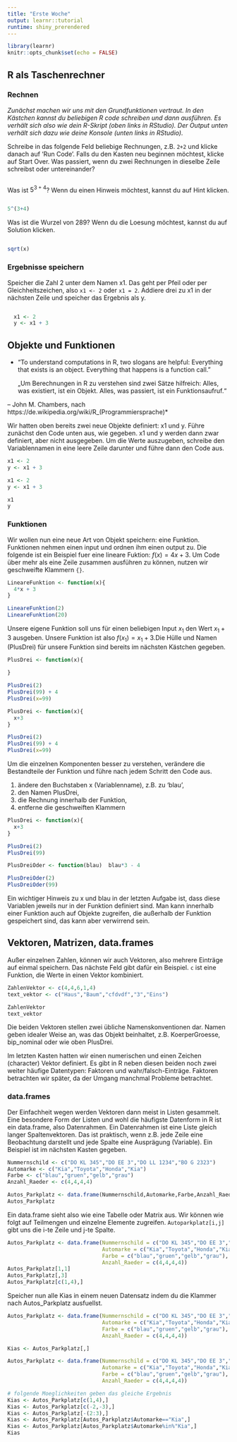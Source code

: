 ```yaml
---
title: "Erste Woche"
output: learnr::tutorial
runtime: shiny_prerendered
---
```


```r
library(learnr)
knitr::opts_chunk$set(echo = FALSE)
```


##  R als Taschenrechner

### Rechnen

*Zunächst machen wir uns mit den Grundfunktionen vertraut. In den Kästchen kannst du beliebigen R code schreiben und dann ausführen. Es verhält sich also wie dein R-Skript (oben links in RStudio). Der Output unten verhält sich dazu wie deine Konsole (unten links in RStudio).*

Schreibe in das folgende Feld beliebige Rechnungen, z.B. `2+2` und klicke danach auf 'Run Code'. Falls du den Kasten neu beginnen möchtest, klicke auf Start Over. Was passiert, wenn du zwei Rechnungen in dieselbe Zeile schreibst oder untereinander?

```r

```

Was ist $5^{3+4}$? Wenn du einen Hinweis möchtest, kannst du auf Hint klicken. 

```r

```

```r
5^(3+4)
```


Was ist die Wurzel von 289? Wenn du die Loesung möchtest, kannst du auf Solution klicken. 

```r

```

```r
sqrt(x)
```



### Ergebnisse speichern

Speicher die Zahl 2 unter dem Namen x1. Das geht per Pfeil oder per Gleichheitszeichen, also `x1 <- 2` oder `x1 = 2`. Addiere drei zu  x1 in der nächsten Zeile und speicher das Ergebnis als y.


```r

```

```r
  x1 <- 2
  y <- x1 + 3
```


## Objekte und Funktionen

* “To understand computations in R, two slogans are helpful: Everything that exists is an object. Everything that happens is a function call.”

    „Um Berechnungen in R zu verstehen sind zwei Sätze hilfreich: Alles, was existiert, ist ein Objekt. Alles, was passiert, ist ein Funktionsaufruf.“

– John M. Chambers, nach https://de.wikipedia.org/wiki/R_(Programmiersprache)*

Wir hatten oben bereits zwei neue Objekte definiert: x1 und y. Führe zunächst den Code unten aus, wie gegeben. x1 und y werden dann zwar definiert, aber nicht ausgegeben. Um die Werte auszugeben, schreibe den Variablennamen in eine leere Zeile darunter und führe dann den Code aus.

```r
x1 <- 2
y <- x1 + 3
```

```r
x1 <- 2
y <- x1 + 3

x1
y
```

### Funktionen

Wir wollen nun eine neue Art von Objekt speichern: eine Funktion. Funktionen nehmen einen input und ordnen ihm einen output zu. Die folgende ist ein Beispiel fuer eine lineare Fuktion: $f(x)=4x+3$. Um Code über mehr als eine Zeile zusammen ausführen zu können, nutzen wir geschweifte Klammern `{}`.

```r
LineareFunktion <- function(x){
  4*x + 3
}

LineareFunktion(2)
LineareFunktion(20)
```


Unsere eigene Funktion soll uns für einen beliebigen Input $x_1$ den Wert $x_1+3$ ausgeben. Unsere Funktion ist also $f(x_1)=x_1+3$.Die Hülle und Namen (PlusDrei) für unsere Funktion sind bereits im nächsten Kästchen gegeben.


```r
PlusDrei <- function(x){
  
}

PlusDrei(2)
PlusDrei(99) + 4
PlusDrei(x=99)
```

```r
PlusDrei <- function(x){
  x+3
}

PlusDrei(2)
PlusDrei(99) + 4
PlusDrei(x=99)
```

Um die einzelnen Komponenten besser zu verstehen, verändere die Bestandteile der Funktion und führe nach jedem Schritt den Code aus.

1. ändere den Buchstaben x (Variablenname), z.B. zu 'blau',
2. den Namen PlusDrei, 
3. die Rechnung innerhalb der Funktion,
4. entferne die geschweiften Klammern

```r
PlusDrei <- function(x){
  x+3
}

PlusDrei(2)
PlusDrei(99)
```

```r
PlusDreiOder <- function(blau)  blau*3 - 4

PlusDreiOder(2)
PlusDreiOder(99)
```

Ein wichtiger Hinweis zu x und blau in der letzten Aufgabe ist, dass diese Variablen jeweils nur in der Funktion definiert sind. Man kann innerhalb einer Funktion auch auf Objekte zugreifen, die außerhalb der Funktion gespeichert sind, das kann aber verwirrend sein.

## Vektoren, Matrizen, data.frames

Außer einzelnen Zahlen, können wir auch Vektoren, also mehrere Einträge auf einmal speichern. Das nächste Feld gibt dafür ein Beispiel. `c` ist eine Funktion, die Werte in einen Vektor kombiniert.

```r
ZahlenVektor <- c(4,4,6,1,4)
text_vektor <- c("Haus","Baum","cfdvdf","3","Eins")

ZahlenVektor
text_vektor
```

Die beiden Vektoren stellen zwei übliche Namenskonventionen dar. Namen geben idealer Weise an, was das Objekt beinhaltet, z.B. KoerperGroesse, bip_nominal oder wie oben PlusDrei.

Im letzten Kasten hatten wir einen numerischen und einen Zeichen (character) Vektor definiert. Es gibt in R neben diesen beiden noch zwei weiter häufige Datentypen: Faktoren und wahr/falsch-Einträge. Faktoren betrachten wir später, da der Umgang manchmal Probleme betrachtet.

### data.frames

Der Einfachheit wegen werden Vektoren dann meist in Listen gesammelt. Eine besondere Form der Listen und wohl die häufigste Datenform in R ist ein data.frame, also Datenrahmen. Ein Datenrahmen ist eine Liste gleich langer Spaltenvektoren. Das ist praktisch, wenn z.B. jede Zeile eine Beobachtung darstellt und jede Spalte eine Ausprägung (Variable). Ein Beispiel ist im nächsten Kasten gegeben.

```r
Nummernschild <- c("DO KL 345","DO EE 3","DO LL 1234","BO G 2323")
Automarke <- c("Kia","Toyota","Honda","Kia")
Farbe <- c("blau","gruen","gelb","grau")
Anzahl_Raeder <- c(4,4,4,4)

Autos_Parkplatz <- data.frame(Nummernschild,Automarke,Farbe,Anzahl_Raeder)
Autos_Parkplatz

```

Ein data.frame sieht also wie eine Tabelle oder Matrix aus. Wir können wie folgt auf Teilmengen und einzelne Elemente zugreifen. `Autoparkplatz[i,j]` gibt uns die i-te Zeile und j-te Spalte.

```r
Autos_Parkplatz <- data.frame(Nummernschild = c("DO KL 345","DO EE 3","DO LL 1234","BO G 2323"),
                              Automarke = c("Kia","Toyota","Honda","Kia"),
                              Farbe = c("blau","gruen","gelb","grau"),
                              Anzahl_Raeder = c(4,4,4,4))
Autos_Parkplatz[1,1]
Autos_Parkplatz[,3]
Autos_Parkplatz[c(1,4),]

```

Speicher nun alle Kias in einem neuen Datensatz indem du die Klammer nach Autos_Parkplatz ausfuellst.

```r
Autos_Parkplatz <- data.frame(Nummernschild = c("DO KL 345","DO EE 3","DO LL 1234","BO G 2323"),
                              Automarke = c("Kia","Toyota","Honda","Kia"),
                              Farbe = c("blau","gruen","gelb","grau"),
                              Anzahl_Raeder = c(4,4,4,4))

Kias <- Autos_Parkplatz[,]


```

```r
Autos_Parkplatz <- data.frame(Nummernschild = c("DO KL 345","DO EE 3","DO LL 1234","BO G 2323"),
                              Automarke = c("Kia","Toyota","Honda","Kia"),
                              Farbe = c("blau","gruen","gelb","grau"),
                              Anzahl_Raeder = c(4,4,4,4))

# folgende Moeglichkeiten geben das gleiche Ergebnis
Kias <- Autos_Parkplatz[c(1,4),]
Kias <- Autos_Parkplatz[c(-2,-3),]
Kias <- Autos_Parkplatz[-(2:3),]
Kias <- Autos_Parkplatz[Autos_Parkplatz$Automarke=="Kia",]
Kias <- Autos_Parkplatz[Autos_Parkplatz$Automarke%in%"Kia",]
Kias
```


